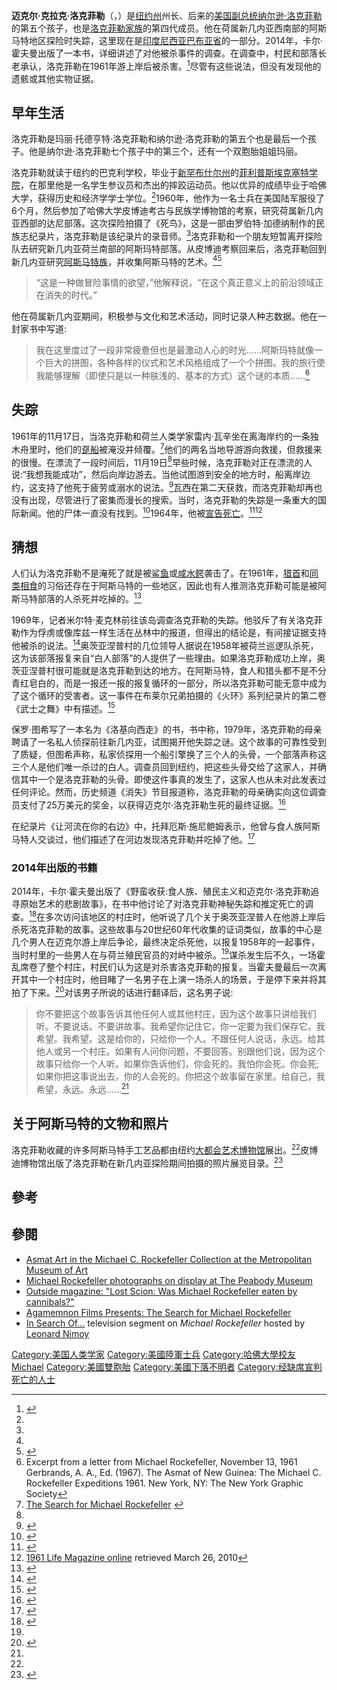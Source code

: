 {{Infobox person
|name=迈克尔·洛克菲勒
| native_name = Michael Rockefeller
| image = Michael Rockefeller.jpg
| image_size = 
| alt =
| caption = 
| birth_name = 迈克尔·克拉克·洛克菲勒
| birth_date = {{Birth date|1938|5|18}}
| birth_place = 
| disappeared_date = {{Disappeared date and age|1961|11|19|1938|5|18}}
| disappeared_place = {{flag|Netherlands New Guinea}}[[阿斯馬特族|阿斯马特]]地区
| disappeared_status = 法律上宣布死于{{Death year and age|1964|1938}}
| death_date = 
| death_place =  
| death_cause = 传说被食人族吃掉或被淹死了
| body_discovered = 未发现
| resting_place = 
| resting_place_coordinates = <!-- {{Coord|LAT|LONG|type:landmark|display=inline}} -->
| monuments = 
| residence =
| other_names = 
| ethnicity = <!-- must be supported by [[WP:RS|reliable sources]]-->
| education = [[哈佛大学|哈佛大学]]<br>
[[菲利普斯埃克塞特学院|菲利普斯埃克塞特学院]]
| alma_mater = 
| occupation = 
| years_active = 
| employer = 
| organization = 
| agent = 
| known_for = 
| notable_works = 
| home_town = 
| spouse = 
| partner = 
| children = 
| parents = [[纳尔逊·洛克菲勒|纳尔逊·洛克菲勒]]
| relatives = 
| website = <!-- {{URL|www.example.com}} -->
}}
'''迈克尔·克拉克·洛克菲勒'''（{{lang-en|Michael Clark Rockefeller}}，{{bd|1938年|5月18日|？||catIdx=Rockefeller}}）是[[纽约州|纽约州]]州长、后来的[[美国副总统|美国副总统]][[纳尔逊·洛克菲勒|纳尔逊·洛克菲勒]]的第五个孩子，也是[[洛克菲勒家族|洛克菲勒家族]]的第四代成员。他在荷属新几内亚西南部的阿斯马特地区探险时失踪，这里现在是[[印度尼西亚|印度尼西亚]][[巴布亚省|巴布亚省]]的一部分。2014年，卡尔·霍夫曼出版了一本书，详细讲述了对他被杀事件的调查。在调查中，村民和部落长老承认，洛克菲勒在1961年游上岸后被杀害。<ref name=SI>{{cite news|last=Hoffmann|first=Carl|title=What Really Happened to Michael Rockefeller|url=http://www.smithsonianmag.com/history/What-Really-Happened-to-Michael-Rockefeller-180949813/?all|access-date=February 25, 2014|newspaper=Smithsonian Magazine|date=March 2014|archive-date=2019-03-31|archive-url=https://web.archive.org/web/20190331090404/https://www.smithsonianmag.com/history/What-Really-Happened-to-Michael-Rockefeller-180949813/?all|dead-url=no}}</ref>尽管有这些说法，但没有发现他的遗骸或其他实物证据。

== 早年生活 ==
洛克菲勒是玛丽·托德亨特·洛克菲勒和纳尔逊·洛克菲勒的第五个也是最后一个孩子。他是纳尔逊·洛克菲勒七个孩子中的第三个，还有一个双胞胎姐姐玛丽。

洛克菲勒就读于纽约的巴克利学校，毕业于[[新罕布什尔州|新罕布什尔州]]的[[菲利普斯埃克塞特学院|菲利普斯埃克塞特学院]]，在那里他是一名学生参议员和杰出的摔跤运动员。他以优异的成绩毕业于哈佛大学，获得历史和经济学学士学位。<ref name=SI/>1960年，他作为一名士兵在美国陆军服役了6个月，然后参加了哈佛大学皮博迪考古与民族学博物馆的考察，研究荷属新几内亚西部的达尼部落。这次探险拍摄了《死鸟》，这是一部由罗伯特·加德纳制作的民族志纪录片，洛克菲勒是该纪录片的录音师。<ref name=SI/>洛克菲勒和一个朋友短暂离开探险队去研究新几内亚荷兰南部的阿斯玛特部落。从皮博迪考察回来后，洛克菲勒回到新几内亚研究[[阿斯马特族|阿斯马特族]]，并收集阿斯马特的艺术。<ref name=SI/><ref>{{Cite web |url=http://www.trutv.com/library/crime/notorious_murders/celebrity/michael_rockefeller/index.html |title=Michael, You're Mad |access-date=2009-08-11 |archive-url=https://web.archive.org/web/20090601182544/http://www.trutv.com/library/crime/notorious_murders/celebrity/michael_rockefeller/index.html |archive-date=2009-06-01 |dead-url=yes }}</ref>

<blockquote>“这是一种做冒险事情的欲望，”他解释说，“在这个真正意义上的前沿领域正在消失的时代。”</blockquote>

他在荷属新几内亚期间，积极参与文化和艺术活动，同时记录人种志数据。他在一封家书中写道:

<blockquote>我在这里度过了一段非常疲惫但也是最激动人心的时光……阿斯玛特就像一个巨大的拼图，各种各样的仪式和艺术风格组成了一个个拼图。我的旅行使我能够理解（即使只是以一种肤浅的、基本的方式）这个谜的本质……<ref>Excerpt from a letter from Michael Rockefeller, November 13, 1961 Gerbrands, A. A., Ed. (1967). The Asmat of New Guinea: The Michael C. Rockefeller Expeditions 1961. New York, NY: The New York Graphic Society</ref></blockquote>
== 失踪 ==
1961年的11月17日，当洛克菲勒和荷兰人类学家雷内·瓦辛坐在离海岸约{{convert|40|ft}}的一条独木舟里时，他们的[[趸船|趸船]]被淹没并倾覆。<ref>[http://www.agamemnon.com/rockefeller.html The Search for Michael Rockefeller] {{webarchive |url=https://web.archive.org/web/20090714052105/http://www.agamemnon.com/rockefeller.html |date=July 14, 2009 }}</ref>他们的两名当地导游游向救援，但救援来的很慢。在漂流了一段时间后，11月19日<ref name=SI/>早些时候，洛克菲勒对正在漂流的人说:“我想我能成功”，然后向岸边游去。当他试图游到安全的地方时，船离岸边约{{convert|12|mi}}，这支持了他死于疲劳或溺水的说法。<ref>{{Cite web|url=http://www.ocs.fas.harvard.edu/students/fellowships/rockefeller.htm|archiveurl=https://web.archive.org/web/20101205051905/http://www.ocs.fas.harvard.edu/students/fellowships/rockefeller.htm|dead-url=yes|title=The Michael C. Rockefeller Memorial Fellowship|archivedate=December 5, 2010}}</ref>瓦西在第二天获救，而洛克菲勒却再也没有出现，尽管进行了密集而漫长的搜索。当时，洛克菲勒的失踪是一条重大的国际新闻。他的尸体一直没有找到。<ref>{{cite web|url=http://deathaday.blogspot.com/2007/11/november-19-michael-rockefeller.html|title=A Death a Day|author=franca|work=deathaday.blogspot.com|access-date=29 June 2015|date=2007-11-19|archive-date=2021-02-24|archive-url=https://web.archive.org/web/20210224134148/http://deathaday.blogspot.com/2007/11/november-19-michael-rockefeller.html|dead-url=no}}</ref>1964年，他被[[宣告死亡|宣告死亡]]。<ref>{{cite web|url=http://www.airport1.de/blog/archives/422-1961-Michael-Rockefeller-Sohn-des-Vize-Praesidenten-verschwindet-im-Kannibalen-Terroritorium-Papua-NeuGuinea.html|title=1961: Michael Rockefeller (Sohn des Vize-Praesidenten) verschwindet im Kannibalen-Terroritorium Papua-NeuGuinea - Airport1 Blog|work=airport1.de|access-date=29 June 2015|archive-date=2019-08-20|archive-url=https://web.archive.org/web/20190820150451/http://www.airport1.de/blog/archives/422-1961-Michael-Rockefeller-Sohn-des-Vize-Praesidenten-verschwindet-im-Kannibalen-Terroritorium-Papua-NeuGuinea.html|dead-url=no}}</ref><ref>[https://books.google.com/books?id=AVQEAAAAMBAJ&pg=PA42&lpg=PA42&dq=Arafura+Sea+near+the+mouth+of+the+Eilanden+River&source=bl&ots=0nWxxcCC_q&sig=Bt1zD_9PLGiFxKmX447HUrsaN68&hl=en&ei=GdusS4H6DYSBlAfNpojUDQ&sa=X&oi=book_result&ct=result&resnum=3&ved=0CAwQ6AEwAg#v=onepage&q=Arafura%20Sea%20near%20the%20mouth%20of%20the%20Eilanden%20River&f=false 1961 Life Magazine online] {{Wayback|url=https://books.google.com/books?id=AVQEAAAAMBAJ&pg=PA42&lpg=PA42&dq=Arafura+Sea+near+the+mouth+of+the+Eilanden+River&source=bl&ots=0nWxxcCC_q&sig=Bt1zD_9PLGiFxKmX447HUrsaN68&hl=en&ei=GdusS4H6DYSBlAfNpojUDQ&sa=X&oi=book_result&ct=result&resnum=3&ved=0CAwQ6AEwAg#v=onepage&q=Arafura%20Sea%20near%20the%20mouth%20of%20the%20Eilanden%20River&f=false |date=20210307225813 }} retrieved March 26, 2010</ref>

== 猜想 ==
人们认为洛克菲勒不是淹死了就是被[[鲨鱼|鲨鱼]]或[[咸水鳄|咸水鳄]]袭击了。在1961年，[[猎首|猎首]]和[[同类相食|同类相食]]的习俗还存在于阿斯马特的一些地区，因此也有人推测洛克菲勒可能是被阿斯马特部落的人杀死并吃掉的。<ref>{{Cite web|url=http://www.trivia-library.com/c/search-for-michael-rockefeller-in-new-guinea-part-7.htm|title=Search for Michael Rockefeller in New Guinea Part 7|website=www.trivia-library.com|access-date=2021-04-05|archive-date=2021-02-25|archive-url=https://web.archive.org/web/20210225014231/http://www.trivia-library.com/c/search-for-michael-rockefeller-in-new-guinea-part-7.htm|dead-url=no}}</ref>

1969年，记者米尔特·麦克林前往该岛调查洛克菲勒的失踪。他驳斥了有关洛克菲勒作为俘虏或像库兹一样生活在丛林中的报道，但得出的结论是，有间接证据支持他被杀的说法。<ref>{{Cite web|url=http://outsideonline.com/outside/features/200310/200310_mysteries_4.html|archiveurl=https://web.archive.org/web/20100919000940/http://outsideonline.com/outside/features/200310/200310_mysteries_4.html|dead-url=yes|title=Lost Scion - Was Michael Rockefeller eaten by cannibals?|archivedate=September 19, 2010}}</ref>奥茨亚涅普村的几位领导人据说在1958年被荷兰巡逻队杀死，这为该部落报复来自“白人部落”的人提供了一些理由。如果洛克菲勒成功上岸，奥茨亚涅普村很可能就是洛克菲勒到达的地方。在阿斯马特，食人和猎头都不是不分青红皂白的，而是一报还一报的报复循环的一部分，所以洛克菲勒可能无意中成为了这个循环的受害者。这一事件在布莱尔兄弟拍摄的《火环》系列纪录片的第二卷《武士之舞》中有描述。<ref name=Blair>{{cite book|last=Blair|first=Lawrence|author2=Lorne Blair|author-link=|title=Ring of Fire: An Indonesian Odyssey|url=https://archive.org/details/ringoffire0000blai|publisher=Bantam|year=1988|title-link=}}</ref>

保罗·图希写了一本名为《洛基向西走》的书，书中称，1979年，洛克菲勒的母亲聘请了一名私人侦探前往新几内亚，试图揭开他失踪之谜。这个故事的可靠性受到了质疑，但图希声称，私家侦探用一个船引擎换了三个人的头骨，一个部落声称这三个人是他们唯一杀过的白人。调查员回到纽约，把这些头骨交给了这家人，并确信其中一个是洛克菲勒的头骨。即使这件事真的发生了，这家人也从未对此发表过任何评论。然而，历史频道《消失》节目报道称，洛克菲勒的母亲确实向这位调查员支付了25万美元的奖金，以获得迈克尔·洛克菲勒生死的最终证据。<ref>{{Cite web|url=https://boingboing.net/2000/09/14/in-1961-23yearold-mi.html|title=In 1961, 23-year-old Michael Rockefeller|first=Mark|last=Frauenfelder|date=September 14, 2000|website=Boing Boing|access-date=2021-04-05|archive-date=2021-02-24|archive-url=https://web.archive.org/web/20210224140935/https://boingboing.net/2000/09/14/in-1961-23yearold-mi.html|dead-url=no}}</ref>

在纪录片《让河流在你的右边》中，托拜厄斯·施尼鲍姆表示，他曾与食人族阿斯马特人交谈过，他们描述了在河边发现洛克菲勒并吃掉了他。<ref>{{cite news |title=Keep the River on Your Right: A Modern Cannibal Tale (2000) |url=https://movies.nytimes.com/movie/review?res=9F04EEDB153FF933A05750C0A9679C8B63 |work=[[The_New_York_Times|The New York Times]] |date=March 30, 2001 |accessdate=August 23, 2015 }}</ref>
=== 2014年出版的书籍 ===
2014年，卡尔·霍夫曼出版了《野蛮收获:食人族、殖民主义和迈克尔·洛克菲勒追寻原始艺术的悲剧故事》，在书中他讨论了对洛克菲勒神秘失踪和推定死亡的调查。<ref>{{cite web|title=Cannibal mystery: New evidence in Michael Rockefeller disappearance|work=BBC News|access-date=2014-04-17|date=2014-04-17|url=https://www.bbc.com/news/magazine-27053172|archive-date=2017-04-20|archive-url=https://web.archive.org/web/20170420181632/http://www.bbc.com/news/magazine-27053172|dead-url=no}}</ref>在多次访问该地区的村庄时，他听说了几个关于奥茨亚涅普人在他游上岸后杀死洛克菲勒的故事。这些故事与20世纪60年代收集的证词类似，故事的中心是几个男人在迈克尔游上岸后争论，最终决定杀死他，以报复1958年的一起事件，当时村里的一些男人在与荷兰殖民官员的对峙中被杀。<ref name=SI/>谋杀发生后不久，一场霍乱席卷了整个村庄，村民们认为这是对杀害洛克菲勒的报复。当霍夫曼最后一次离开其中一个村庄时，他目睹了一名男子在上演一场杀人的场景，于是停下来并将其拍了下来。<ref name=Hoffman>{{cite book|last=Hoffman|first=Carl|title=Savage Harvest: A Tale of Cannibals, Colonialism, and Michael Rockefeller's Tragic Quest for Primitive Art|year=2014|publisher=William Morrow|location=[S.l.]|isbn=978-0062116154|url=https://archive.org/details/savageharvesttal0000hoff_e6m3|access-date=23 February 2014}}</ref>对该男子所说的话进行翻译后，这名男子说:

<blockquote>你不要把这个故事告诉其他任何人或其他村庄，因为这个故事只讲给我们听。不要说话。不要讲故事。我希望你记住它，你一定要为我们保存它。我希望。我希望。这是给你的，只给你一个人。不跟任何人说话，永远。给其他人或另一个村庄。如果有人问你问题，不要回答。别跟他们说，因为这个故事只给你一个人听。如果你告诉他们，你会死的。我怕你会死。你会死;如果你把这事说出去，你的人会死的。你把这个故事留在家里。给自己，我希望，永远。永远……<ref name=Hoffman /></blockquote>

== 关于阿斯马特的文物和照片 ==
洛克菲勒收藏的许多阿斯马特手工艺品都由纽约[[大都会艺术博物馆|大都会艺术博物馆]]展出。<ref name=SI/>皮博迪博物馆出版了洛克菲勒在新几内亚探险期间拍摄的照片展览目录。<ref>{{cite web|url=http://www.hup.harvard.edu/catalog.php?isbn=9780873658065|title=Michael Rockefeller|work=harvard.edu|access-date=29 June 2015|archive-date=2021-02-25|archive-url=https://web.archive.org/web/20210225034612/https://www.hup.harvard.edu/catalog.php?isbn=9780873658065|dead-url=no}}</ref>

== 參考 ==
{{reflist}}

== 參閱 ==
* [http://www.metmuseum.org/toah/hd/asma/hd_asma.htm Asmat Art in the Michael C. Rockefeller Collection at the Metropolitan Museum of Art]{{Wayback|url=http://www.metmuseum.org/toah/hd/asma/hd_asma.htm |date=20100809003052 }}
* [https://web.archive.org/web/20070308214359/http://www.news.harvard.edu/gazette/2006/11.09/13-rockefeller.html Michael Rockefeller photographs on display at The Peabody Museum]
*  [https://web.archive.org/web/20100919000940/http://outsideonline.com/outside/features/200310/200310_mysteries_4.html Outside magazine: "Lost Scion: Was Michael Rockefeller eaten by cannibals?"]
*  [http://www.searchformichael.com Agamemnon Films Presents: The Search for Michael Rockefeller]{{Wayback|url=http://www.searchformichael.com/ |date=20200130001039 }}
* [http://www.youtube.com/watch?v=ktAXM6Tm1d0 In Search Of...]{{Wayback|url=http://www.youtube.com/watch?v=ktAXM6Tm1d0 |date=20141106224404 }} television segment on ''Michael Rockefeller'' hosted by [[Leonard_Nimoy|Leonard Nimoy]]
{{Authority control}}

{{DEFAULTSORT:Rockefeller, Michael}}
[[Category:美国人类学家|Category:美国人类学家]]
[[Category:美國陸軍士兵|Category:美國陸軍士兵]]
[[Category:哈佛大學校友|Category:哈佛大學校友]]
[[Category:洛克斐勒家族|Michael]]
[[Category:美國雙胞胎|Category:美國雙胞胎]]
[[Category:美國下落不明者|Category:美國下落不明者]]
[[Category:经缺席宣判死亡的人士|Category:经缺席宣判死亡的人士]]